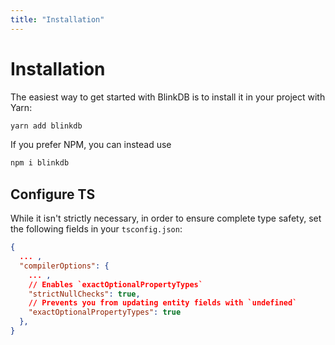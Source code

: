 ```yaml
---
title: "Installation"
---
```


# Installation

The easiest way to get started with BlinkDB is to install it in your project with Yarn:

```bash
yarn add blinkdb
```

If you prefer NPM, you can instead use

```bash
npm i blinkdb
```

## Configure TS

While it isn't strictly necessary, in order to ensure complete type safety,
set the following fields in your `tsconfig.json`:

```json
{
  ... ,
  "compilerOptions": {
    ... ,
    // Enables `exactOptionalPropertyTypes`
    "strictNullChecks": true,
    // Prevents you from updating entity fields with `undefined`
    "exactOptionalPropertyTypes": true
  },
}
```